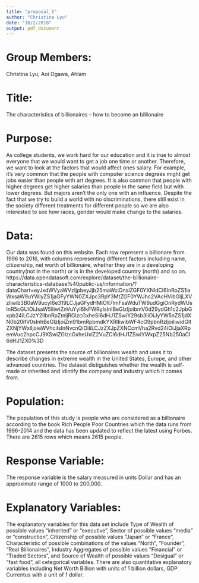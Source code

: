 ```yaml
---
title: "proposal_1"
author: "Christina Lyu"
date: "10/2/2018"
output: pdf_document
---
```

# Group Members: 

Christina Lyu, Aoi Ogawa, Ahlam

# Title: 

The characteristics of billionaires -- how to become an billionaire

# Purpose:

As college students, we work hard for our education and it is true to almost everyone that we would want to get a job one time or another. Therefore, we want to look at the factors that would affect ones salary. For example, it's very common that the people with computer science degrees might get jobs easier than people with art degrees. It is also common that people with higher degrees get higher salaries than people in the same field but with lower degrees. But majors aren't the only one with an influence. Despite the fact that we try to build a world with no discriminations, there still exist in the society different treatments for different people so we are also interested to see how races, gender would make change to the salaries.

# Data:

Our data was found on this website. Each row represent a billionare from 1996 to 2016, with columns representing different factors including name, citizenship, net worth of billionaire, whether they are in a developing country(not in the north) or is in the developed country (north) and so on.  https://data.opendatasoft.com/explore/dataset/the-billionaire-characteristics-database%40public-us/information/?dataChart=eyJxdWVyaWVzIjpbeyJjb25maWciOnsiZGF0YXNldCI6InRoZS1iaWxsaW9uYWlyZS1jaGFyYWN0ZXJpc3RpY3MtZGF0YWJhc2VAcHVibGljLXVzIiwib3B0aW9ucyI6e319LCJjaGFydHMiOlt7ImFsaWduTW9udGgiOnRydWUsInR5cGUiOiJsaW5lIiwiZnVuYyI6IkFWRyIsInlBeGlzIjoibmV0d29ydGh1c2JpbGxpb24iLCJzY2llbnRpZmljRGlzcGxheSI6dHJ1ZSwiY29sb3IiOiJyYW5nZS1jdXN0b20ifV0sInhBeGlzIjoiZm91bmRpbmdkYXRlIiwibWF4cG9pbnRzIjoiIiwidGltZXNjYWxlIjoieWVhciIsInNvcnQiOiIiLCJzZXJpZXNCcmVha2Rvd24iOiJjaXRpemVuc2hpcCJ9XSwiZGlzcGxheUxlZ2VuZCI6dHJ1ZSwiYWxpZ25Nb250aCI6dHJ1ZX0%3D

The dataset presents the source of billionaires wealth and uses it to describe changes in extreme wealth in the United States, Europe, and other advanced countries. The dataset distiguishes whether the wealth is self-made or inherited and idintify the company and industry which it comes from. 

# Population:

The population of this study is people who are considered as a billionaire according to the book Rich People Poor Countries which the data runs from 1996-2014 and the data has been updated to reflect the latest using Forbes. There are 2615 rows which means 2615 people. 


# Response Variable:

The response variable is the salary measured in units Dollar and has an approximate range of 1000 to 200,000.

# Explanatory Variables:

The explanatory variables for this data set include Type of Wealth of possible values "inherited" or "executive", Sector of possible values "media" or "construction", Citizenship of possible values "Japan" or "France", Characteristic of possible combinations of the values "North", "Founder", "Real Billionaires", Industry Aggregates of possible values "Financial" or "Traded Sectors", and Source of Wealth of possible values "Desigual" or "fast food", all cetegorical variables. There are also quantitative explanatory variables including Net Worth Billion with units of 1 billion dollars, GDP Currentus with a unit of 1 dollar. 
